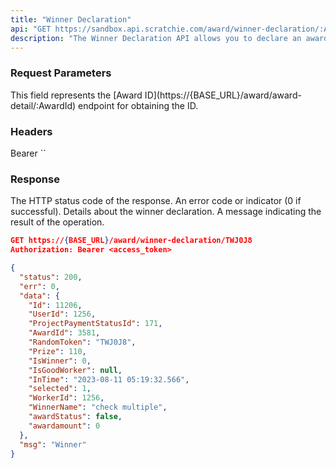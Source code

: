 ```yaml
---
title: "Winner Declaration"
api: "GET https://sandbox.api.scratchie.com/award/winner-declaration/:AwardUniqueNo"
description: "The Winner Declaration API allows you to declare an award winner."
---
```


### Request Parameters

<ParamField body="AwardUniqueNo" type="Number">
  This field represents the [Award ID](https://{BASE_URL}/award/award-detail/:AwardId) endpoint for obtaining the ID.
</ParamField>

### Headers

<ParamField body="Authorization" type="String">
  Bearer `<access_token>`
</ParamField>

### Response

<ResponseField name="status" type="Number">
  The HTTP status code of the response.
</ResponseField>

<ResponseField name="err" type="Number">
  An error code or indicator (0 if successful).
</ResponseField>

<ResponseField name="data" type="Object">
  Details about the winner declaration.
</ResponseField>

<ResponseField name="msg" type="String">
  A message indicating the result of the operation.
</ResponseField>

<RequestExample>

```json
GET https://{BASE_URL}/award/winner-declaration/TWJ0J8
Authorization: Bearer <access_token>
```

</RequestExample>

<ResponseExample>

```json Response
{
  "status": 200,
  "err": 0,
  "data": {
    "Id": 11206,
    "UserId": 1256,
    "ProjectPaymentStatusId": 171,
    "AwardId": 3581,
    "RandomToken": "TWJ0J8",
    "Prize": 110,
    "IsWinner": 0,
    "IsGoodWorker": null,
    "InTime": "2023-08-11 05:19:32.566",
    "selected": 1,
    "WorkerId": 1256,
    "WinnerName": "check multiple",
    "awardStatus": false,
    "awardamount": 0
  },
  "msg": "Winner"
}
```

</ResponseExample>

